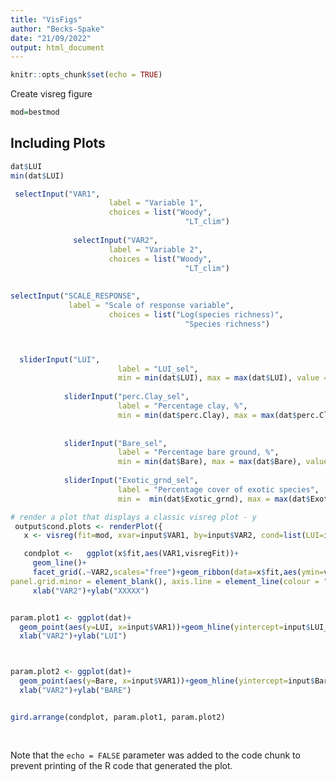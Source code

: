 ```yaml
---
title: "VisFigs"
author: "Becks-Spake"
date: "21/09/2022"
output: html_document
---
```


```r
knitr::opts_chunk$set(echo = TRUE)
```

Create visreg figure

```r
mod=bestmod


```

## Including Plots


```r

dat$LUI
min(dat$LUI)

 selectInput("VAR1", 
                      label = "Variable 1",
                      choices = list("Woody", 
                                       "LT_clim")
             
              selectInput("VAR2", 
                      label = "Variable 2",
                      choices = list("Woody", 
                                       "LT_clim")
                      
                      
selectInput("SCALE_RESPONSE",
             label = "Scale of response variable",
                      choices = list("Log(species richness)", 
                                       "Species richness")



  sliderInput("LUI", 
                        label = "LUI_sel",
                        min = min(dat$LUI), max = max(dat$LUI), value = median(dat$LUI), step = 1),
            
            sliderInput("perc.Clay_sel", 
                        label = "Percentage clay, %",
                        min = min(dat$perc.Clay), max = max(dat$perc.Clay), value = median(dat$perc.Clay), step = 10),
            
  
            sliderInput("Bare_sel", 
                        label = "Percentage bare ground, %",
                        min = min(dat$Bare), max = max(dat$Bare), value = median(dat$Bare), step = 10),
            
            sliderInput("Exotic_grnd_sel", 
                        label = "Percentage cover of exotic species",
                        min =  min(dat$Exotic_grnd), max = max(dat$Exotic_grnd), value = median(dat$Exotic_grnd), step = 10),

# render a plot that displays a classic visreg plot - y
 output$cond.plots <- renderPlot({
   x <- visreg(fit=mod, xvar=input$VAR1, by=input$VAR2, cond=list(LUI=input$LUI_sel, Exotic_grnd=input$Exotic_grnd_sel, Bare=input$Bare_sel),partial=F, print.cond=TRUE,nn=500, scale="response")# scale = response only if input$scale is richness??

   condplot <-   ggplot(x$fit,aes(VAR1,visregFit))+
     geom_line()+
     facet_grid(.~VAR2,scales="free")+geom_ribbon(data=x$fit,aes(ymin=visregLwr,ymax=visregUpr),alpha=0.2)+ theme_bw() + theme(panel.grid.major = element_blank(),
panel.grid.minor = element_blank(), axis.line = element_line(colour = "black"))+
     xlab("VAR2")+ylab("XXXXX")


param.plot1 <- ggplot(dat)+
  geom_point(aes(y=LUI, x=input$VAR1))+geom_hline(yintercept=input$LUI_sel, linetype="dashed", col="red")+
  xlab("VAR2")+ylab("LUI")



param.plot2 <- ggplot(dat)+
  geom_point(aes(y=Bare, x=input$VAR1))+geom_hline(yintercept=input$Bare_sel, linetype="dashed", col="red")+
  xlab("VAR2")+ylab("BARE")


gird.arrange(condplot, param.plot1, param.plot2)
   
   


```

Note that the `echo = FALSE` parameter was added to the code chunk to prevent printing of the R code that generated the plot.
